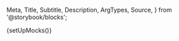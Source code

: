   Meta,
  Title,
  Subtitle,
  Description,
  ArgTypes,
  Source,
} from '@storybook/blocks';

{setUpMocks()}

<Meta
  title="Merchant Tools/Gross Payments Chart"
  Components="justifi-gross-payment-chart"
  of={JustifiGrossPaymentChart}
/>

<Title />

---

Component to render chart displaying last 30 days of gross payment data.

# Index

---

- [Props](#props)
- [Authorization](#authorization)
- [Example usage](#example-usage)

# Props

---

<ArgTypes exclude={['css-variables']} />

# Authorization

---

<p>
  Authorization is performed by passing a web component token as{' '}
  <code>auth-token</code>.
</p>
<ul>
  <li>
    <strong>Web Component Token</strong>: These tokens are generated by your
    backend services using the [Web Component Tokens
    API](https://docs.justifi.tech/api-spec#tag/Web-Component-Tokens/operation/CreateWebComponentToken).
    Each token can be scoped to perform a set number of actions and is active
    for 60 minutes. When creating a web component token for this specific
    component you'll need to use the role: `read:account:account_id`. Make sure
    the value for `account_id` matches the prop you also pass separately.
  </li>
</ul>

# Example Usage

---

<ComponentBox>
  <justifi-gross-payment-chart account-id="123" auth-token="123abc" />
</ComponentBox>

---

<Source dark language="html" code={example} />
